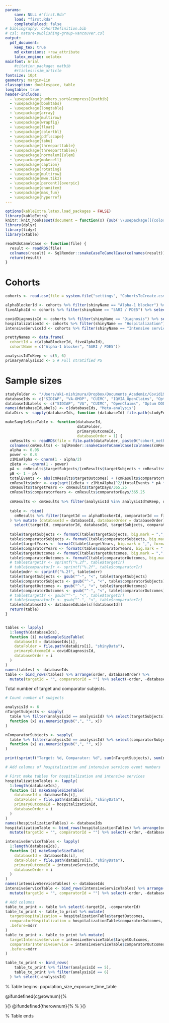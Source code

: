 ```yaml
---
params:
    save: NULL #"first.Rda"
    load: "first.Rda"
    completeReload: false
# bibliography: CohortDefinition.bib
# csl: nature-publishing-group-vancouver.csl
output:
  pdf_document:
    keep_tex: true
    md_extensions: +raw_attribute
    latex_engine: xelatex
mainfont: Arial
    #citation_package: natbib
    #rticles::sim_article
fontsize: 10pt
geometry: margin=1in
classoption: doublespace, table
longtable: true
header-includes:
  - \usepackage[numbers,sort&compress]{natbib}
  - \usepackage{booktabs}
  - \usepackage{longtable}
  - \usepackage{array}
  - \usepackage{multirow}
  - \usepackage{wrapfig}
  - \usepackage{float}
  - \usepackage{colortbl}
  - \usepackage{pdflscape}
  - \usepackage{tabu}
  - \usepackage{threeparttable}
  - \usepackage{threeparttablex}
  - \usepackage[normalem]{ulem}
  - \usepackage{makecell}
  - \usepackage{caption}
  - \usepackage{rotating}
  - \usepackage{multirow}
  - \usepackage{mwe,tikz}
  - \usepackage[percent]{overpic}
  - \usepackage{enumitem}
  - \usepackage{mas_fun}
  - \usepackage{hyperref}
---
```

 
\pagenumbering{gobble} <!-- Remove pagenumbering -->

```r
options(kableExtra.latex.load_packages = FALSE)
library(kableExtra)
knitr::knit_hooks$set(document = function(x) {sub('\\usepackage[]{color}', '\\usepackage[table]{xcolor}', x, fixed = TRUE)})
library(dplyr)
library(tidyr)
library(xtable)

readRdsCamelCase <- function(file) {
  result <- readRDS(file)
  colnames(result) <- SqlRender::snakeCaseToCamelCase(colnames(result))
  return(result)
}
```

\centerline{{\Huge Results: Incidence}}

<!-- \captionsetup[table]{name=Supplementary Table} -->
<!-- \captionsetup[figure]{name=Supplementary Figure} -->
\captionsetup{labelfont=bf}

# Cohorts

```r
cohorts <- read.csv(file = system.file("settings", "CohortsToCreate.csv", package = "Covid19SusceptibilityAlphaBlockers")) %>% select(cohortId, shinyName)

alphaBlockerId <- cohorts %>% filter(shinyName == "Alpha-1 blocker") %>% select(cohortId) %>% pull()
fiveAlphaId <- cohorts %>% filter(shinyName == "5ARI / PDE5") %>% select(cohortId) %>% pull()

covidDiagnosisId <- cohorts %>% filter(shinyName == "Diagnosis") %>% select(cohortId) %>% pull()
hospitalizationId <- cohorts %>% filter(shinyName == "Hospitalization") %>% select(cohortId) %>% pull()
intensiveServiceId <- cohorts %>% filter(shinyName == "Intensive services") %>% select(cohortId) %>% pull()

prettyNames <- data.frame(
  cohortId = c(alphaBlockerId, fiveAlphaId),
  cohortName = c("Alpha-1 blocker", "5ARI / PDE5"))

analysisIdToKeep <- c(5, 6)
primaryAnalysisId <- 5 # Full stratified PS
```


# Sample sizes

```r

studyFolder <- "/Users/aki-nishimura/Dropbox/Documents_Academic/Covid19AlphaBlocker"
databaseIds <- c("SIDIAP", "VA-OMOP", "CUIMC", "IQVIA_OpenClaims", "Optum_DOD", "Optum_EHR_COVID")
databaseIdLabels <- c("SIDIAP", "VA", "CUIMC", "OpenClaims", "Optum DOD", "Optum EHR", "Meta-analysis")
names(databaseIdLabels) <- c(databaseIds, "Meta-analysis")
dataDirs <- sapply(databaseIds, function (databaseId) file.path(studyFolder, databaseId))

makeSampleSizeTable <- function(databaseId, 
                                dataFolder,
                                primaryOutcomeId,
                                databaseOrder = 1) {
  cmResults <- readRDS(file = file.path(dataFolder, paste0("cohort_method_result_", databaseId, ".rds")))
  colnames(cmResults) <- SqlRender::snakeCaseToCamelCase(colnames(cmResults))
  alpha <- 0.05
  power <- 0.8
  z1MinAlpha <- qnorm(1 - alpha/2)
  zBeta <- -qnorm(1 - power)
  pA <- cmResults$targetSubjects/(cmResults$targetSubjects + cmResults$comparatorSubjects)
  pB <- 1 - pA
  totalEvents <- abs(cmResults$targetOutcomes) + (cmResults$comparatorOutcomes)
  cmResults$mdrr <- exp(sqrt((zBeta + z1MinAlpha)^2/(totalEvents * pA * pB)))
  cmResults$targetYears <- cmResults$targetDays/365.25
  cmResults$comparatorYears <- cmResults$comparatorDays/365.25
  
  cmResults <- cmResults %>% filter(analysisId %in% analysisIdToKeep, outcomeId == primaryOutcomeId)
  
  table <- rbind(
    cmResults %>% filter(targetId == alphaBlockerId, comparatorId == fiveAlphaId) %>% mutate(targetId = "Alpha-1 blocker", comparatorId = "5ARI / PDE5", order = 1)
  ) %>% mutate (databaseId = databaseId, databaseOrder = databaseOrder) %>% 
    select(targetId, comparatorId, databaseId, targetSubjects, comparatorSubjects, targetYears, comparatorYears, targetOutcomes, comparatorOutcomes, mdrr, order, databaseOrder, analysisId)
  
  table$targetSubjects <- formatC(table$targetSubjects, big.mark = ",", format = "d")
  table$comparatorSubjects <- formatC(table$comparatorSubjects, big.mark = ",", format = "d")
  table$targetYears <- formatC(table$targetYears, big.mark = ",", format = "d")
  table$comparatorYears <- formatC(table$comparatorYears, big.mark = ",", format = "d")
  table$targetOutcomes <- formatC(table$targetOutcomes, big.mark = ",", format = "d")
  table$comparatorOutcomes <- formatC(table$comparatorOutcomes, big.mark = ",", format = "d")
  # table$targetIr <- sprintf("%.2f", table$targetIr)
  # table$comparatorIr <- sprintf("%.2f", table$comparatorIr)
  table$mdrr <- sprintf("%.2f", table$mdrr)
  table$targetSubjects <- gsub("^-", "<", table$targetSubjects)
  table$comparatorSubjects <- gsub("^-", "<", table$comparatorSubjects)
  table$targetOutcomes <- gsub("^-", "<", table$targetOutcomes)
  table$comparatorOutcomes <- gsub("^-", "<", table$comparatorOutcomes)
  # table$targetIr <- gsub("^-", "<", table$targetIr)
  # table$comparatorIr <- gsub("^-", "<", table$comparatorIr)
  table$databaseId <- databaseIdLabels[[databaseId]]
  return(table)
}


tables <- lapply(
  1:length(databaseIds),
  function (i) makeSampleSizeTable(
    databaseId = databaseIds[i], 
    dataFolder = file.path(dataDirs[i], "shinyData"), 
    primaryOutcomeId = covidDiagnosisId,
    databaseOrder = i
  ) 
)
names(tables) <- databaseIds
table <- bind_rows(tables) %>% arrange(order, databaseOrder) %>% 
  mutate(targetId = "", comparatorId = "") %>% select(-order, -databaseOrder)
```

Total number of target and comparator subjects.
```r
# Count number of subjects

analysisId <- 6
nTargetSubjects <- sapply(
  table %>% filter(analysisId == analysisId) %>% select(targetSubjects), 
  function (x) as.numeric(gsub(",", "", x))
)

nComparatorSubjects <- sapply(
  table %>% filter(analysisId == analysisId) %>% select(comparatorSubjects), 
  function (x) as.numeric(gsub(",", "", x))
)

print(sprintf("Target: %d, Comparator: %d", sum(nTargetSubjects), sum(nComparatorSubjects)))
```

```r
# Add columns of hospitalization and intensive services event numbers

# First make tables for hospitalization and intensive services
hospitalizationTables <- lapply(
  1:length(databaseIds),
  function (i) makeSampleSizeTable(
    databaseId = databaseIds[i], 
    dataFolder = file.path(dataDirs[i], "shinyData"), 
    primaryOutcomeId = hospitalizationId,
    databaseOrder = i
  ) 
)
names(hospitalizationTables) <- databaseIds
hospitalizationTable <- bind_rows(hospitalizationTables) %>% arrange(order, databaseOrder) %>% 
  mutate(targetId = "", comparatorId = "") %>% select(-order, -databaseOrder)

intensiveServiceTables <- lapply(
  1:length(databaseIds),
  function (i) makeSampleSizeTable(
    databaseId = databaseIds[i], 
    dataFolder = file.path(dataDirs[i], "shinyData"), 
    primaryOutcomeId = intensiveServiceId,
    databaseOrder = i
  ) 
)
names(intensiveServiceTables) <- databaseIds
intensiveServiceTable <- bind_rows(intensiveServiceTables) %>% arrange(order, databaseOrder) %>% 
  mutate(targetId = "", comparatorId = "") %>% select(-order, -databaseOrder)

# Add columns
table_to_print <- table %>% select(-targetId, -comparatorId)
table_to_print <- table_to_print %>% mutate(
  targetHospitalization = hospitalizationTable$targetOutcomes, 
  comparatorHospitalization = hospitalizationTable$comparatorOutcomes,
  .before=mdrr
)
table_to_print <- table_to_print %>% mutate(
  targetIntensiveService = intensiveServiceTable$targetOutcomes, 
  comparatorIntensiveService = intensiveServiceTable$comparatorOutcomes,
  .before=mdrr
)

table_to_print <- bind_rows(
    table_to_print %>% filter(analysisId == 5), 
    table_to_print %>% filter(analysisId == 6)
  ) %>% select(-analysisId)
```

% Table begins: population_size_exposure_time_table

\makeatletter
\@ifundefined{c@rownum}{%
  \let\c@rownum\rownum
}{}
\@ifundefined{therownum}{%
  \def\therownum{\@arabic\rownum}%
}{}
\makeatother

\begin{table}[H]
 \caption{Population size, total exposure time and COVID-19 diagnoses for Alpha-1 blocker and 5ARI / PDE5 user target (T) and comparator (C) cohorts.}
  \rowcolors{2}{gray!6}{white}
  \centering{
  \begin{tabular}{p{.5em}rrrrrrrrrrrc}
    \hiderowcolors
    \toprule
    & & \multicolumn{2}{c}{Patients} & \multicolumn{2}{c}{Time (years)} & \multicolumn{2}{c}{Diagnosis} & \multicolumn{2}{c}{Hospital} & \multicolumn{2}{c}{Intensive} & \multirow{2}{*}{\shortstack{MDRR\\(Diagnosis)}} \\
    \cmidrule(lr){3-4} \cmidrule(lr){5-6} \cmidrule(lr){7-8} \cmidrule(lr){9-10} \cmidrule(lr){11-12}
    &
    & \multicolumn{1}{c}{T} & \multicolumn{1}{c}{C}
    & \multicolumn{1}{c}{T} & \multicolumn{1}{c}{C}
    & \multicolumn{1}{c}{T} & \multicolumn{1}{c}{C} 
    & \multicolumn{1}{c}{T} & \multicolumn{1}{c}{C} 
    & \multicolumn{1}{c}{T} & \multicolumn{1}{c}{C} 
    & \\
    \midrule \showrowcolors
```r

print(xtable(
        table_to_print %>% mutate(empty="", .before=databaseId), 
        format = "latex"
      ),
      include.rownames = FALSE,
      include.colnames = FALSE,
      hline.after = NULL,
      only.contents = TRUE,
      add.to.row = list(
        pos = as.list(c(0, length(databaseIds))),
        command = c("& \\multicolumn{10}{l}{\\hspace{-1.5em} Stratified analysis} \\\\",
                    "\\hiderowcolors
                    \\addtocounter{rownum}{1} 
                    \\rule{0pt}{12pt}
                    & \\multicolumn{10}{l}{\\hspace{-1.5em} Matched analysis} \\\\ \\showrowcolors") 
      ),
      sanitize.text.function = identity)
```
  \bottomrule
  \end{tabular}
  }
\end{table}   
% Table ends

